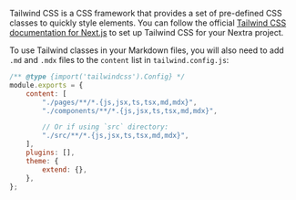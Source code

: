 Tailwind CSS is a CSS framework that provides a set of pre-defined CSS classes
to quickly style elements. You can follow the official
[Tailwind CSS documentation for Next.js](https://tailwindcss.com/docs/guides/nextjs)
to set up Tailwind CSS for your Nextra project.

To use Tailwind classes in your Markdown files, you will also need to add `.md`
and `.mdx` files to the `content` list in `tailwind.config.js`:

```js filename="tailwind.config.js" /md,mdx/
/** @type {import('tailwindcss').Config} */
module.exports = {
    content: [
        "./pages/**/*.{js,jsx,ts,tsx,md,mdx}",
        "./components/**/*.{js,jsx,ts,tsx,md,mdx}",

        // Or if using `src` directory:
        "./src/**/*.{js,jsx,ts,tsx,md,mdx}",
    ],
    plugins: [],
    theme: {
        extend: {},
    },
};
```
